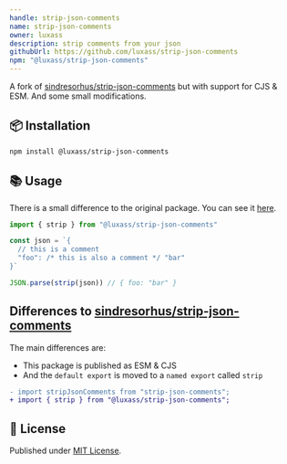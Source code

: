 ```yaml
---
handle: strip-json-comments
name: strip-json-comments
owner: luxass
description: strip comments from your json
githubUrl: https://github.com/luxass/strip-json-comments
npm: "@luxass/strip-json-comments"
---
```


A fork of [sindresorhus/strip-json-comments](https://github.com/sindresorhus/strip-json-comments) but with support for CJS & ESM. And some small modifications.

## 📦 Installation

```sh
npm install @luxass/strip-json-comments
```

## 📚 Usage

There is a small difference to the original package. You can see it [here](https://github.com/luxass/strip-json-comments/blob/main/#differences-to-sindresorhusstrip-json-comments).

```ts
import { strip } from "@luxass/strip-json-comments"

const json = `{
  // this is a comment
  "foo": /* this is also a comment */ "bar"
}`

JSON.parse(strip(json)) // { foo: "bar" }
```

## Differences to [sindresorhus/strip-json-comments](https://github.com/sindresorhus/strip-json-comments)

The main differences are:

* This package is published as ESM & CJS
* And the `default export` is moved to a `named export` called `strip`

```diff
- import stripJsonComments from "strip-json-comments";
+ import { strip } from "@luxass/strip-json-comments";
```

## 📄 License

Published under [MIT License](https://github.com/luxass/strip-json-comments/blob/main/LICENSE).

